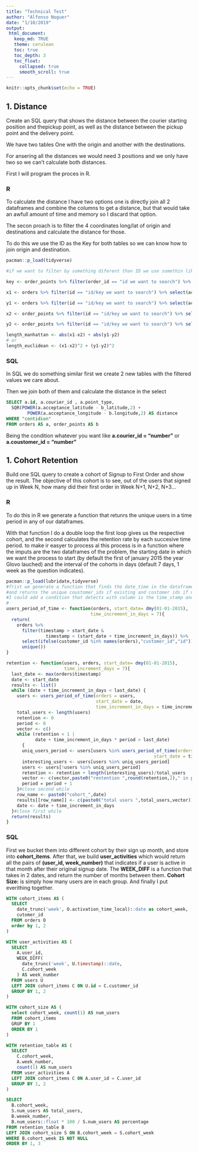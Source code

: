 ```yaml
---
title: "Technical Test"
author: "Alfonso Noguer"
date: "1/10/2019"
output:
 html_document:
   keep_md: TRUE
   theme: cerulean
   toc: true
   toc_depth: 3
   toc_float:
     collapsed: true
     smooth_scroll: true
---
```


```r
knitr::opts_chunk$set(echo = TRUE)
```

## 1. Distance

Create an SQL query that shows the distance between the courier starting position and thepickup point, as well as the distance between the pickup point and the delivery point.

We have two tables One with the origin and another with the destinations.

For ansering all the distances we would need 3 positions and we only have two so we can't calculate both distances.

First I will program the proces in R.


### R

To calculate the distance I have two options one is directly join all 2 dataframes and combine the columns to get a distance, but that would take an awfull amount of time and memory so I discard that option.

The secon proach is to filter the 4 coordinates long/lat of origin and destinations and calculate the distance for those.

To do this we use the ID as the Key for both tables so we can know how to join origin and destination.

```r

pacman::p_load(tidyverse)

#if we want to filter by something diferent than ID we use somethin like

key <- order_points %>% filter(order_id == "id we want to search") %>% select(id)

x1 <- orders %>% filter(id == "id/key we want to search") %>% select(acceptance_latitude)

y1 <- orders %>% filter(id == "id/key we want to search") %>% select(acceptance_longitude)

x2 <- order_points %>% filter(id == "id/key we want to search") %>% select(latitude)

y2 <- order_points %>% filter(id == "id/key we want to search") %>% select(longitude)

length_manhattan <- abs(x1-x2) + abs(y1-y2) 
# or
length_euclidean <- (x1-x2)^2 + (y1-y2)^2
```

### SQL

In SQL we do something similar first we create 2 new tables with the filtered values we care about.

Then we join both of them and calculate the distance in the select

```SQL
SELECT a.id, a.courier_id , a.point_type, 
  SQR(POWER(a.acceptance_latitude - b_latitude,2) + 
        POWER(a.acceptance_longitude - b.longitude,2) AS distance
WHERE "contidion"
FROM orders AS a, order_points AS b
```

Being the condition whatever you want like **a.courier_id = "number"** or 
**a.coustomer_id = "number"**

## 1. Cohort Retention

Build one SQL query to create a cohort of Signup to First Order and show the result.
The objective of this cohort is to see, out of the users that signed up in Week N, how many did their first order in Week N+1, N+2, N+3...

### R

To do this in R we generate a function that retunrs the unique users in a time period in any of our dataframes.

With that function I do a double loop the first loop gives us the respective cohort, and the second calculates the retention rate by each succesive time period.
to make ir easyer to process al this process is in a function where the imputs are the two dataframes of the problem, the starting date in which we want the process to start (by default the first of january 2015 the year Glovo lauched)
and the interval of the cohorts in days (default 7 days, 1 week as the question indicates).

```r

pacman::p_load(lubridate,tidyverse)
#frist we generate a function that finds the date_time in the dataframe 
#and returns the unique coustomer_ids if existing and costomer ids if not
#I could add a condition that detects with column is the time_stamp and selects
#
users_period_of_time <- function(orders, start_date= dmy(01-01-2015),
                                time_increment_in_days = 7){
  return(
    orders %>% 
      filter(timestamp > start_date &
               timestamp < (start_date + time_increment_in_days)) %>% 
      select(ifelse(customer_id %in% names(orders),"customer_id","id")) %>% 
      unique())
}

retention <- function(users, orders, start_date= dmy(01-01-2015),
                      time_increment_days = 7){
  last_date <- max(orders$timestamp)
  date <- start_date
  results <- list()
  while (date + time_increment_in_days < last_date) {
    users <- users_period_of_time(orders = users,
                                  start_date = date,
                                  time_increment_in_days = time_increment_days)
    total_users <- length(users)
    retention <- 0
    period <- 0
    vector <- c()
    while (retention < 1 |
           date + time_increment_in_days * period > last_date)
      {
      uniq_users_period <- users[users %in% users_period_of_time(orders = orders,
                                                        start_date = time_segment)]
      interesting_users <- users[users %in% uniq_users_period]
      users <- users[!users %in% uniq_users_period]
      retention <- retention + length(interesting_users)/total_users
      vector <- c(vector,paste0("rentention ",round(retention,2)," in period ",period))
      period = period + 1
    }#close second while
    row_name <- paste0("cohort_",date)
    results[[row_name]] <- c(paste0("total users ",total_users,vector))
    date <- date + time_increment_in_days
  }#close first while
  return(results)
}
```

### SQL

First we bucket them into different cohort by their sign up month, and store into **cohort_items**.
After that, we build **user_activities** which would return all the pairs of **(user_id, week_number)** that indicates if a user is active in that month after their original signup date.
The **WEEK_DIFF** is a function that takes in 2 dates, and return the number of months between them.
**Cohort Size:** is simply how many users are in each group.
And finally I put everithing together.

```SQL
WITH cohort_items AS (
  SELECT
    date_trunc('week', O.activation_time_local)::date as cohort_week,
    cutomer_id
  FROM orders O
  order by 1, 2
)

WITH user_activities AS (
  SELECT
    A.user_id,
    WEEK_DIFF(
      date_trunc('week', U.timestamp)::date,
      C.cohort_week
    ) AS week_number
  FROM users U
  LEFT JOIN cohort_items C ON U.id = C.customer_id
  GROUP BY 1, 2
)

WITH cohort_size AS (
  select cohort_week, count(1) AS num_users
  FROM cohort_items
  GRUP BY 1
  ORDER BY 1
)

WITH retention_table AS (
  SELECT
    C.cohort_week,
    A.week_number,
    count(1) AS num_users
  FROM user_activities A
  LEFT JOIN cohort_items C ON A.user_id = C.user_id
  GROUP BY 1, 2
)

SELECT
  B.cohort_week,
  S.num_users AS total_users,
  B.weeek_number,
  B.num_users::float * 100 / S.num_users AS percentage
FROM retention_table B
LEFT JOIN cohort_size S ON B.cohort_week = S.cohort_week
WHERE B.cohort_week IS NOT NULL
ORDER BY 1, 3

```
